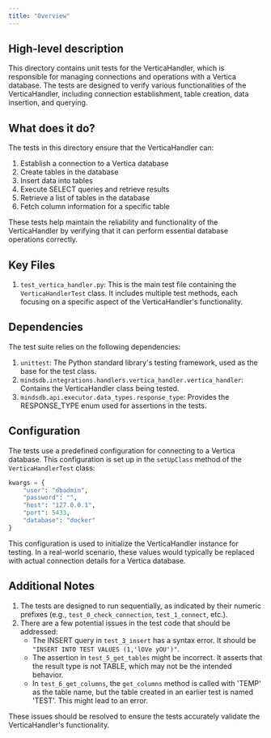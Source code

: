 ```yaml
---
title: "Overview"
---
```


## High-level description
This directory contains unit tests for the VerticaHandler, which is responsible for managing connections and operations with a Vertica database. The tests are designed to verify various functionalities of the VerticaHandler, including connection establishment, table creation, data insertion, and querying.

## What does it do?
The tests in this directory ensure that the VerticaHandler can:
1. Establish a connection to a Vertica database
2. Create tables in the database
3. Insert data into tables
4. Execute SELECT queries and retrieve results
5. Retrieve a list of tables in the database
6. Fetch column information for a specific table

These tests help maintain the reliability and functionality of the VerticaHandler by verifying that it can perform essential database operations correctly.

## Key Files
1. `test_vertica_handler.py`: This is the main test file containing the `VerticaHandlerTest` class. It includes multiple test methods, each focusing on a specific aspect of the VerticaHandler's functionality.

## Dependencies
The test suite relies on the following dependencies:
1. `unittest`: The Python standard library's testing framework, used as the base for the test class.
2. `mindsdb.integrations.handlers.vertica_handler.vertica_handler`: Contains the VerticaHandler class being tested.
3. `mindsdb.api.executor.data_types.response_type`: Provides the RESPONSE_TYPE enum used for assertions in the tests.

## Configuration
The tests use a predefined configuration for connecting to a Vertica database. This configuration is set up in the `setUpClass` method of the `VerticaHandlerTest` class:

```python
kwargs = {
    "user": "dbadmin",
    "password": "",
    "host": "127.0.0.1",
    "port": 5433,
    "database": "docker"
}
```

This configuration is used to initialize the VerticaHandler instance for testing. In a real-world scenario, these values would typically be replaced with actual connection details for a Vertica database.

## Additional Notes
1. The tests are designed to run sequentially, as indicated by their numeric prefixes (e.g., `test_0_check_connection`, `test_1_connect`, etc.).
2. There are a few potential issues in the test code that should be addressed:
   - The INSERT query in `test_3_insert` has a syntax error. It should be `"INSERT INTO TEST VALUES (1,'lOVe yOU')"`.
   - The assertion in `test_5_get_tables` might be incorrect. It asserts that the result type is not TABLE, which may not be the intended behavior.
   - In `test_6_get_columns`, the `get_columns` method is called with 'TEMP' as the table name, but the table created in an earlier test is named 'TEST'. This might lead to an error.

These issues should be resolved to ensure the tests accurately validate the VerticaHandler's functionality.